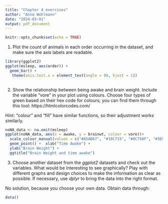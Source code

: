 ```yaml
---
title: "Chapter 4 exercises"
author: "Anna Wohlmann"
date: "2024-03-01"
output: pdf_document
---
```


```r
knitr::opts_chunk$set(echo = TRUE)
```

1) Plot the count of animals in each order occurring in the dataset, and make sure the axis labels are readable.
```r
library(ggplot2)
ggplot(msleep, aes(order)) + 
  geom_bar() +
   theme(axis.text.x = element_text(angle = 90, hjust = 1))
  
```

2) Show the relationship between being awake and brain weight.
Include the variable "vore" in your plot using colours.
Choose four types of green based on their hex code for colours;
you can find them through this tool: https://htmlcolorcodes.com/

Hint: "colour" and "fill" have similar functions, so their adjustment works similarly.

```r
noNA_data <- na.omit(msleep)
ggplot(noNA_data, aes(x = awake, y = brainwt, colour = vore))+
  scale_colour_manual(values = c("#65AB67", "#10C715", "#0C750F", "#365637")) + #you can choose different tones here
  geom_point() +  xlab("Time Awake") +
  ylab("Brain Weight") +
  ggtitle("Brain Weight and time awake")
```

3) Choose another dataset from the *ggplot2* datasets and check out the variables. What would be interesting to see graphically?
Play with different graphs and design choices to make the information as clear as possible.
If necessary, use *dplyr* to bring the data into the right format.

No solution, because you choose your own data.
Obtain data through:
```r
data()
```


